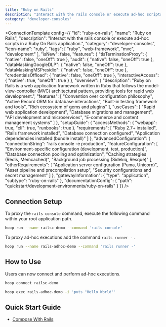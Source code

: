 ```yaml
---
title: "Ruby on Rails"
description: "Interact with the rails console or execute ad-hoc scripts in a Ruby On Rails application."
category: "developer-consoles"
---
```



<ConnectionTemplate config={{
  "id": "ruby-on-rails",
  "name": "Ruby on Rails",
  "description": "Interact with the rails console or execute ad-hoc scripts in a Ruby On Rails application.",
  "category": "developer-consoles",
  "icon-name": "ruby",
  "tags": [
    "ruby",
    "web-framework",
    "mvc",
    "development"
  ],
  "isNew": false,
  "features": {
    "tlsTerminationProxy": {
      "native": false,
      "oneOff": true
    },
    "audit": {
      "native": false,
      "oneOff": true
    },
    "dataMaskingGoogleDLP": {
      "native": false,
      "oneOff": true
    },
    "dataMaskingMSPresidio": {
      "native": false,
      "oneOff": true
    },
    "credentialsOffload": {
      "native": false,
      "oneOff": true
    },
    "interactiveAccess": {
      "native": true,
      "oneOff": true
    }
  },
  "overview": {
    "description": "Ruby on Rails is a web application framework written in Ruby that follows the model-view-controller (MVC) architectural pattern, providing tools for rapid web development.",
    "features": [
      "Convention over configuration philosophy",
      "Active Record ORM for database interactions",
      "Built-in testing framework and tools",
      "Rich ecosystem of gems and plugins"
    ],
    "useCases": [
      "Rapid web application development",
      "Database migrations and management",
      "API development and microservices",
      "E-commerce and content management systems"
    ]
  },
  "setupGuide": {
    "accessMethods": {
      "webapp": true,
      "cli": true,
      "runbooks": true
    },
    "requirements": [
      "Ruby 2.7+ installed",
      "Rails framework installed",
      "Database connection configured",
      "Application dependencies installed (bundle install)"
    ]
  },
  "advancedConfiguration": {
    "connectionString": "rails console -e production",
    "featureConfiguration": [
      "Environment-specific configuration (development, test, production)",
      "Database connection pooling and optimization",
      "Caching strategies (Redis, Memcached)",
      "Background job processing (Sidekiq, Resque)"
    ],
    "otherRequirements": [
      "Application server configuration (Puma, Unicorn)",
      "Asset pipeline and precompilation setup",
      "Security configurations and secret management"
    ]
  },
  "gatewayInformation": {
    "type": "application",
    "subtype": "ruby-on-rails"
  },
  "documentationConfig": {
    "path": "quickstart/development-environments/ruby-on-rails"
  }
}} />
## Connection Setup

To proxy the `rails console` command, execute the following command within your root application path.

```bash
hoop run --name railsc-demo --command 'rails console'
```

To proxy ad-hoc executions add the command `rails runner -` .

```bash
hoop run --name rails-adhoc-demo --command 'rails runner -'
```

## How to Use

Users can now connect and perform ad-hoc executions.

```bash
hoop connect railsc-demo
```

```bash
hoop exec rails-adhoc-demo -i 'puts "Hello World"'
```

## Quick Start Guide

- [Compose With Rails](https://www.notion.so/Compose-with-Rails-988ed22c40d0451d94dc366b634fd95f?pvs=21)
